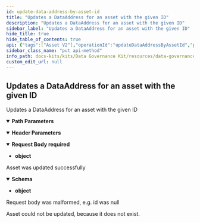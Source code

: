 ```yaml
---
id: update-data-address-by-asset-id
title: "Updates a DataAddress for an asset with the given ID"
description: "Updates a DataAddress for an asset with the given ID"
sidebar_label: "Updates a DataAddress for an asset with the given ID"
hide_title: true
hide_table_of_contents: true
api: {"tags":["Asset V2"],"operationId":"updateDataAddressByAssetId","parameters":[{"name":"assetId","in":"path","required":true,"schema":{"type":"string"}},{"name":"connectorUrl","in":"header","required":false,"schema":{"type":"string","default":""}}],"requestBody":{"content":{"application/json":{"schema":{"type":"object"}}},"required":true},"responses":{"200":{"description":"Asset was updated successfully","content":{"application/json":{"schema":{"type":"object"}}}},"400":{"description":"Request body was malformed, e.g. id was null"},"404":{"description":"Asset could not be updated, because it does not exist."}},"description":"Updates a DataAddress for an asset with the given ID","method":"put","path":"/v2/assets/{assetId}/dataaddress","servers":[{"url":"https://dgk.cx.dev.dih-cloud.com","description":"Generated server url"}],"jsonRequestBodyExample":{},"info":{"title":"data-governance-kit","description":"REST API Contract for Data Governance KIT","version":"0.0.1-SNAPSHOT"},"postman":{"name":"Updates a DataAddress for an asset with the given ID","description":{"type":"text/plain"},"url":{"path":["v2","assets",":assetId","dataaddress"],"host":["{{baseUrl}}"],"query":[],"variable":[{"disabled":false,"description":{"content":"(Required) ","type":"text/plain"},"type":"any","value":"","key":"assetId"}]},"header":[{"disabled":false,"description":{"content":"","type":"text/plain"},"key":"connectorUrl","value":""},{"key":"Content-Type","value":"application/json"},{"key":"Accept","value":"application/json"}],"method":"PUT","body":{"mode":"raw","raw":"\"\"","options":{"raw":{"language":"json"}}}}}
sidebar_class_name: "put api-method"
info_path: docs-kits/kits/Data Governance Kit/resources/data-governance-kit
custom_edit_url: null
---
```



## Updates a DataAddress for an asset with the given ID



Updates a DataAddress for an asset with the given ID

<details style={{"marginBottom":"1rem"}} data-collapsed={false} open={true}><summary style={{}}><strong>Path Parameters</strong></summary><div><ul><ParamsItem className={"paramsItem"} param={{"name":"assetId","in":"path","required":true,"schema":{"type":"string"}}}></ParamsItem></ul></div></details><details style={{"marginBottom":"1rem"}} data-collapsed={false} open={true}><summary style={{}}><strong>Header Parameters</strong></summary><div><ul><ParamsItem className={"paramsItem"} param={{"name":"connectorUrl","in":"header","required":false,"schema":{"type":"string","default":""}}}></ParamsItem></ul></div></details><MimeTabs><TabItem label={"application/json"} value={"application/json-schema"}><details style={{}} data-collapsed={false} open={true}><summary style={{"textAlign":"left"}}><strong>Request Body</strong><strong style={{"fontSize":"var(--ifm-code-font-size)","color":"var(--openapi-required)"}}> required</strong></summary><div style={{"textAlign":"left","marginLeft":"1rem"}}></div><ul style={{"marginLeft":"1rem"}}><li><div><strong>object</strong></div></li></ul></details></TabItem></MimeTabs><div><ApiTabs><TabItem label={"200"} value={"200"}><div>

Asset was updated successfully

</div><div><MimeTabs schemaType={"response"}><TabItem label={"application/json"} value={"application/json"}><SchemaTabs><TabItem label={"Schema"} value={"Schema"}><details style={{}} data-collapsed={false} open={true}><summary style={{"textAlign":"left"}}><strong>Schema</strong></summary><div style={{"textAlign":"left","marginLeft":"1rem"}}></div><ul style={{"marginLeft":"1rem"}}><li><div><strong>object</strong></div></li></ul></details></TabItem><TabItem label={"Example (from schema)"} value={"Example (from schema)"}><ResponseSamples responseExample={"{}"} language={"json"}></ResponseSamples></TabItem></SchemaTabs></TabItem></MimeTabs></div></TabItem><TabItem label={"400"} value={"400"}><div>

Request body was malformed, e.g. id was null

</div><div></div></TabItem><TabItem label={"404"} value={"404"}><div>

Asset could not be updated, because it does not exist.

</div><div></div></TabItem></ApiTabs></div>
      